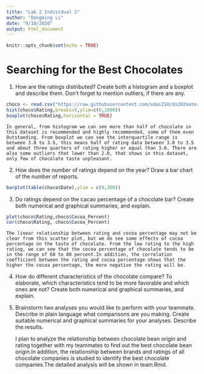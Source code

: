```yaml
---
title: "Lab 2 Individual 2"
author: "Dongming Li"
date: "9/10/2020"
output: html_document
---
```


```r
knitr::opts_chunk$set(echo = TRUE)
```

# Searching for the Best Chocolates
1. How are the ratings distributed? Create both a histogram and a boxplot and describe them. Don’t forget to mention outliers, if there are any.

```r
choco <- read.csv("https://raw.githubusercontent.com/xdaiISU/ds202materials/master/hwlabs/data/choco.csv") 
hist(choco$Rating,breaks=5,ylim=c(0,1000))
boxplot(choco$Rating,horizontal = TRUE)
```
    
    In general, from histogram we can see more than half of chocolate in this dataset is recommended and highly recommended, some of them even Outstanding. From boxplot we can see the interquartile range is between 3.0 to 3.5, this means half of rating data between 3.0 to 3.5 and about three quarters of rating higher or equal than 3.0. There are also some outliers that lower than 2.0, that shows in this dataset, only few of chocolate taste unpleasant.

2. How does the number of ratings depend on the year? Draw a bar chart of the number of reports.
```r
barplot(table(choco$Date),ylim = c(0,300))
```


3. Do ratings depend on the cacao percentage of a chocolate bar? Create both numerical and graphical summaries, and explain.
```r
plot(choco$Rating,choco$Cocoa_Percent)
cor(choco$Rating, choco$Cocoa_Percent)
```
    
    The linear relationship between rating and cocoa percentage may not be clear from this scatter plot, but we do see some effects of cocoa percentage on the taste of chocolate. From the low rating to the high rating, we can see that the cocoa percentage of chocolate tends to be in the range of 60 to 80 percent.In addition, the correlation coefficient between the rating and cocoa percentage shows that the higher the cocoa percentage, the more negative the rating will be.


4. How do different characteristics of the chocolate compare? To elaborate, which characteristics tend to be more favorable and which ones are not? Create both numerical and graphical summaries, and explain.

    

5. Brainstorm two analyses you would like to perform with your teammate. Describe in plain language what comparisons are you making. Create suitable numerical and graphical summaries for your analyses. Describe the results.

    I plan to analyze the relationship between chocolate bean origin and rating together with my teammates to find out the best chocolate bean origin.In addition, the relationship between brands and ratings of all chocolate companies is studied to identify the best chocolate companies.The detailed analysis will be shown in team.Rmd.








